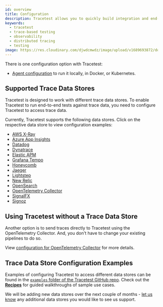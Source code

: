 ```yaml
---
id: overview
title: Configuration
description: Tracetest allows you to quickly build integration and end-to-end tests, powered by your OpenTelemetry traces. Learn how to get started with creating tests once you open Tracetest.
keywords:
  - tracetest
  - trace-based testing
  - observability
  - distributed tracing
  - testing
image: https://res.cloudinary.com/djwdcmwdz/image/upload/v1689693872/docs/Blog_Thumbnail_28_ugy2yy.png
---
```


There is one configuration option with Tracetest:

- [Agent configuration](./agent.mdx) to run it locally, in Docker, or Kubernetes.

## Supported Trace Data Stores

Tracetest is designed to work with different trace data stores. To enable Tracetest to run end-to-end tests against trace data, you need to configure Tracetest to access trace data.

Currently, Tracetest supports the following data stores. Click on the respective data store to view configuration examples:

- [AWS X-Ray](./connecting-to-data-stores/awsxray)
- [Azure App Insights](./connecting-to-data-stores/azure-app-insights.md)
- [Datadog](./connecting-to-data-stores/datadog)
- [Dynatrace](./connecting-to-data-stores/dynatrace)
- [Elastic APM](./connecting-to-data-stores/elasticapm)
- [Grafana Tempo](./connecting-to-data-stores/tempo)
- [Honeycomb](./connecting-to-data-stores/honeycomb)
- [Jaeger](./connecting-to-data-stores/jaeger)
- [Lightstep](./connecting-to-data-stores/lightstep)
- [New Relic](./connecting-to-data-stores/new-relic)
- [OpenSearch](./connecting-to-data-stores/opensearch)
- [OpenTelemetry Collector](./connecting-to-data-stores/opentelemetry-collector)
- [SignalFX](./connecting-to-data-stores/signalfx)
- [Signoz](./connecting-to-data-stores/signoz)

## Using Tracetest without a Trace Data Store

Another option is to send traces directly to Tracetest using the OpenTelemetry Collector. And, you don't have to change your existing pipelines to do so.

View [configuration for OpenTelemetry Collector](./connecting-to-data-stores/opentelemetry-collector.md) for more details.

## Trace Data Store Configuration Examples

Examples of configuring Tracetest to access different data stores can be found in the [`examples` folder of the Tracetest GitHub repo](https://github.com/kubeshop/tracetest/tree/main/examples). Check out the [**Recipes**](../examples-tutorials/recipes.mdx) for guided walkthroughs of sample use cases.

We will be adding new data stores over the next couple of months - [let us know](https://github.com/kubeshop/tracetest/issues/new/choose) any additional data stores you would like to see us support.
